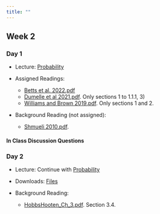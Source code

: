 ```yaml
---
title: ""
---
```


## Week 2

### Day 1

-   Lecture: <a href="/FW680A4/probability.qmd">Probability</a>

- Assigned Readings: 
  - <a href="/readings/Betts et al. 2022.pdf">Betts et al. 2022.pdf</a>
  - <a href="/readings/Dumelle et al 2021.pdf">Dumelle et al 2021.pdf</a>. Only sections 1 to 1.1.1, 3) 
  - <a href="/readings/Williams and Brown 2019.pdf">Williams and Brown 2019.pdf</a>. Only sections 1 and 2.

- Background Reading (not assigned): 
  - <a href="/readings/Shmueli 2010.pdf">Shmueli 2010.pdf</a>.


#### In Class Discussion Questions

### Day 2

- Lecture: Continue with <a href="/FW680A4/probability.qmd">Probability</a>

- Downloads: <a href="/classfiles/problab/week2files.zip">Files</a>

- Background Reading: 
  - <a href="/readings/ HobbsHooten_Ch_3.pdf"> HobbsHooten_Ch_3.pdf</a>.  Section 3.4.
 
